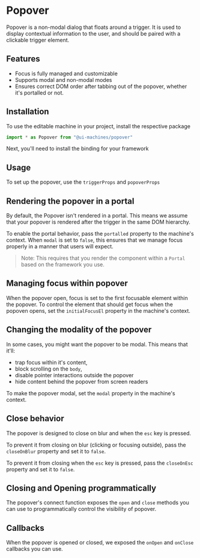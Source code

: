# Popover

Popover is a non-modal dialog that floats around a trigger. It is used to display contextual information to the user,
and should be paired with a clickable trigger element.

## Features

- Focus is fully managed and customizable
- Supports modal and non-modal modes
- Ensures correct DOM order after tabbing out of the popover, whether it's portalled or not.

## Installation

To use the editable machine in your project, install the respective package

<InstallSnippet package="@ui-machines/popover" />

```jsx
import * as Popover from "@ui-machines/popover"
```

Next, you'll need to install the binding for your framework

<CodeSnippet id="popover/installation.mdx" />

## Usage

To set up the popover, use the `triggerProps` and `popoverProps`

<CodeSnippet id="popover/basic-usage.mdx" />

## Rendering the popover in a portal

By default, the Popover isn't rendered in a portal. This means we assume that your popover is rendered after the trigger
in the same DOM hierarchy.

To enable the portal behavior, pass the `portalled` property to the machine's context. When `modal` is set to `false`,
this ensures that we manage focus properly in a manner that users will expect.

> Note: This requires that you render the component within a `Portal` based on the framework you use.

<CodeSnippet id="popover/render-in-portal.mdx" />

## Managing focus within popover

When the popover open, focus is set to the first focusable element within the popover. To control the element that
should get focus when the popoven opens, set the `initialFocusEl` property in the machine's context.

<CodeSnippet id="popover/initial-focus.mdx" />

## Changing the modality of the popover

In some cases, you might want the popover to be modal. This means that it'll:

- trap focus within it's content,
- block scrolling on the `body`,
- disable pointer interactions outside the popover
- hide content behind the popover from screen readers

To make the popover modal, set the `modal` property in the machine's context.

<CodeSnippet id="popover/modal-mode.mdx" />

## Close behavior

The popover is designed to close on blur and when the `esc` key is pressed.

To prevent it from closing on blur (clicking or focusing outside), pass the `closeOnBlur` property and set it to
`false`.

<CodeSnippet id="popover/close-on-blur.mdx" />

To prevent it from closing when the `esc` key is pressed, pass the `closeOnEsc` property and set it to `false`.

<CodeSnippet id="popover/close-on-esc.mdx" />

## Closing and Opening programmatically

The popover's connect function exposes the `open` and `close` methods you can use to programmatically control the
visibility of popover.

<CodeSnippet id="popover/programmatic-control.mdx" />

## Callbacks

When the popover is opened or closed, we exposed the `onOpen` and `onClose` callbacks you can use.

<CodeSnippet id="popover/callbacks.mdx" />
